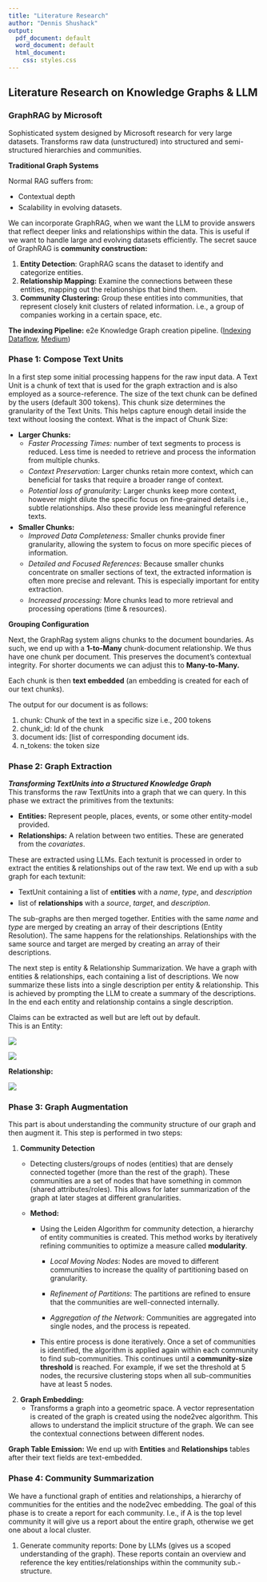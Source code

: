 ```yaml
---
title: "Literature Research"
author: "Dennis Shushack"
output:
  pdf_document: default
  word_document: default
  html_document:
    css: styles.css
---
```


```{=html}
<style>
ul {
  padding-left: 20px; /* Adjust this value to change the left padding */
}

ul li {
  margin-bottom: 5px; /* Adjust this value to change the space between list items */
}
</style>
```
## Literature Research on Knowledge Graphs & LLM

### GraphRAG by Microsoft

Sophisticated system designed by Microsoft research for very large datasets. Transforms raw data (unstructured) into structured and semi-structured hierarchies and communities.

**Traditional Graph Systems**

Normal RAG suffers from:

-   Contextual depth
-   Scalability in evolving datasets.

We can incorporate GraphRAG, when we want the LLM to provide answers that reflect deeper links and relationships within the data. This is useful if we want to handle large and evolving datasets efficiently. The secret sauce of GraphRAG is **community construction:**

1.  **Entity Detection**: GraphRAG scans the dataset to identify and categorize entities.
2.  **Relationship Mapping:** Examine the connections between these entities, mapping out the relationships that bind them.
3.  **Community Clustering:** Group these entities into communities, that represent closely knit clusters of related information. i.e., a group of companies working in a certain space, etc.

**The indexing Pipeline:** e2e Knowledge Graph creation pipeline. ([Indexing Dataflow](https://microsoft.github.io/graphrag/posts/index/1-default_dataflow/), [Medium](https://thecagedai.medium.com/graphrag-redefining-knowledge-extraction-97fb3d8f9bec))

### **Phase 1: Compose Text Units**

In a first step some initial processing happens for the raw input data. A Text Unit is a chunk of text that is used for the graph extraction and is also employed as a source-reference. The size of the text chunk can be defined by the users (default 300 tokens). This chunk size determines the granularity of the Text Units. This helps capture enough detail inside the text without loosing the context. What is the impact of Chunk Size:

-   **Larger Chunks:**
    -   *Faster Processing Times:* number of text segments to process is reduced. Less time is needed to retrieve and process the information from multiple chunks.
    -   *Context Preservation:* Larger chunks retain more context, which can beneficial for tasks that require a broader range of context.
    -   *Potential loss of granularity:* Larger chunks keep more context, however might dilute the specific focus on fine-grained details i.e., subtle relationships. Also these provide less meaningful reference texts.
-   **Smaller Chunks:**
    -   *Improved Data Completeness:* Smaller chunks provide finer granularity, allowing the system to focus on more specific pieces of information.
    -   *Detailed and Focused References:* Because smaller chunks concentrate on smaller sections of text, the extracted information is often more precise and relevant. This is especially important for entity extraction.
    -   *Increased processing:* More chunks lead to more retrieval and processing operations (time & resources).

**Grouping Configuration**

Next, the GraphRag system aligns chunks to the document boundaries. As such, we end up with a **1-to-Many** chunk-document relationship. We thus have one chunk per document. This preserves the document's contextual integrity. For shorter documents we can adjust this to **Many-to-Many.**

Each chunk is then **text embedded** (an embedding is created for each of our text chunks).

The output for our document is as follows:

1.  chunk: Chunk of the text in a specific size i.e., 200 tokens
2.  chunk_id: Id of the chunk
3.  document ids: [list of corresponding document ids.
4.  n_tokens: the token size

### Phase 2: Graph Extraction

***Transforming TextUnits into a Structured Knowledge Graph\
***This transforms the raw TextUnits into a graph that we can query. In this phase we extract the primitives from the textunits:

-   **Entities:** Represent people, places, events, or some other entity-model provided.
-   **Relationships:** A relation between two entities. These are generated from the *covariates*.

These are extracted using LLMs. Each textunit is processed in order to extract the entities & relationships out of the raw text. We end up with a sub graph for each textunit:

-   TextUnit containing a list of e**ntities** with a *name*, *type*, and *description*
-   list of **relationships** with a *source*, *target*, and *description*.

The sub-graphs are then merged together. Entities with the same *name* and *type* are merged by creating an array of their descriptions (Entity Resolution). The same happens for the relationships. Relationships with the same source and target are merged by creating an array of their descriptions.

The next step is entity & Relationship Summarization. We have a graph with entities & relationships, each containing a list of descriptions. We now summarize these lists into a single description per entity & relationship. This is achieved by prompting the LLM to create a summary of the descriptions. In the end each entity and relationship contains a single description.

Claims can be extracted as well but are left out by default.\
This is an Entity:

![](images/clipboard-1664641416.png)

![](images/clipboard-905527393.png)

**Relationship:**

![](images/clipboard-1991018173.png)

### Phase 3: Graph Augmentation

This part is about understanding the community structure of our graph and then augment it. This step is performed in two steps:

1.  **Community Detection**
    -   Detecting clusters/groups of nodes (entities) that are densely connected together (more than the rest of the graph). These communities are a set of nodes that have something in common (shared attributes/roles). This allows for later summarization of the graph at later stages at different granularities.

    -   **Method:**

        -   Using the Leiden Algorithm for community detection, a hierarchy of entity communities is created. This method works by iteratively refining communities to optimize a measure called **modularity**.

            -   *Local Moving Nodes*: Nodes are moved to different communities to increase the quality of partitioning based on granularity.

            -   *Refinement of Partitions*: The partitions are refined to ensure that the communities are well-connected internally.

            -   *Aggregation of the Network:* Communities are aggregated into single nodes, and the process is repeated.

        -   This entire process is done iteratively. Once a set of communities is identified, the algorithm is applied again within each community to find sub-communities. This continues until a **community-size threshold** is reached. For example, if we set the threshold at 5 nodes, the recursive clustering stops when all sub-communities have at least 5 nodes.
2.  **Graph Embedding:**
    -   Transforms a graph into a geometric space. A vector representation is created of the graph is created using the node2vec algorithm. This allows to understand the implicit structure of the graph. We can see the contextual connections between different nodes.

**Graph Table Emission:** We end up with **Entities** and **Relationships** tables after their text fields are text-embedded.

### Phase 4: Community Summarization

We have a functional graph of entities and relationships, a hierarchy of communities for the entities and the node2vec embedding. The goal of this phase is to create a report for each community. I.e., if A is the top level community it will give us a report about the entire graph, otherwise we get one about a local cluster.

1.  Generate community reports: Done by LLMs (gives us a scoped understanding of the graph). These reports contain an overview and reference the key entities/relationships within the community sub.-structure.
